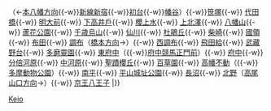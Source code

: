 {{鐵道路線
| 模板名稱 = 京王線
| 名稱 = [[File:KeioRailway logo.svg|38px|京王電鐵|link=京王電鐵]] <small>[[京王電鐵]]</small> [[京王線]]、[[京王新線]]、[[競馬場線]]、[[動物園線]] [[File:Number prefix Keio-line.svg|18px|KO]]
| 代表色  = #D07
| 背景顏色 = #FFFFFF 
| 車站列表 =  （新宿－京王八王子間：京王線、新線新宿－笹塚間：京王新線、東府中－府中競馬正門前間：競馬場線、高幡不動－多摩動物公園間：動物園線）<br />[[新宿站|新宿]]{{-w}}（←[[Template:新宿線 (都營地下鐵)|本八幡方向]]{{-w}}[[新線新宿站|新線新宿]]{{-w}}[[初台站|初台]]{{-w}}[[幡谷站|幡谷]]）{{-w}}[[笹塚站|笹塚]]{{-w}} [[代田橋站|代田橋]]{{-w}} [[明大前站|明大前]]{{-w}} [[下高井戶站|下高井戶]]{{-w}} [[櫻上水站|櫻上水]]{{-w}} [[上北澤站|上北澤]]{{-w}} [[八幡山站|八幡山]]{{-w}} [[蘆花公園站|蘆花公園]]{{-w}} [[千歲烏山站|千歳烏山]]{{-w}} [[仙川站|仙川]]{{-w}} [[杜鵑丘站|杜鵑丘]]{{-w}} [[柴崎站|柴崎]]{{-w}} [[國領站|國領]]{{-w}} [[布田站|布田]]{{-w}} [[調布站|調布]]（[[Template:相模原線|橋本方向]]→）{{-w}} [[西調布站|西調布]]{{-w}} [[飛田給站|飛田給]]{{-w}} [[武藏野台站|武藏野台]]{{-w}} [[多磨靈園站|多磨靈園]]{{-w}} [[東府中站|東府中]]（{{-w}}[[府中競馬正門前站|府中競馬正門前]]）{{-w}} [[府中站 (東京都)|府中]]{{-w}} [[分倍河原站|分倍河原]]{{-w}} [[中河原站|中河原]]{{-w}} [[聖蹟櫻丘站|聖蹟櫻丘]]{{-w}} [[百草園站|百草園]]{{-w}} [[高幡不動站|高幡不動]]（{{-w}}[[多摩動物公園站|多摩動物公園]]）{{-w}} [[南平站 (日本)|南平]]{{-w}} [[平山城址公園站|平山城址公園]]{{-w}} [[長沼站 (東京都)|長沼]]{{-w}} [[北野站 (東京都)|北野]]（[[Template:高尾線|高尾山口方向]]→）{{-w}} [[京王八王子站|京王八王子]]
|}}<noinclude>
[[Category:京王電鐵路線模板|Keio]]
</noinclude>
